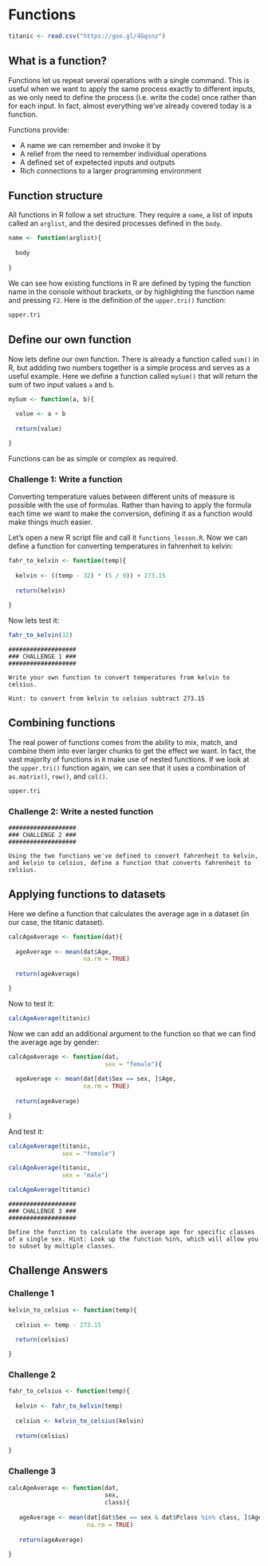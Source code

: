 # Functions

```r
titanic <- read.csv("https://goo.gl/4Gqsnz")
```

## What is a function?

Functions let us repeat several operations with a single command. This is useful when we want to apply the same process exactly to different inputs, as we only need to define the process (i.e. write the code) once rather than for each input. In fact, almost everything we've already covered today is a function.

Functions provide:

*  A name we can remember and invoke it by
*  A relief from the need to remember individual operations
*  A defined set of expetected inputs and outputs
*  Rich connections to a larger programming environment

## Function structure

All functions in R follow a set structure. They require a `name`, a list of inputs called an `arglist`, and the desired processes defined in the `body`.

```r
name <- function(arglist){
  
  body
  
}
```

We can see how existing functions in R are defined by typing the function name in the console without brackets, or by highlighting the function name and pressing `F2`. Here is the definition of the `upper.tri()` function:

```r
upper.tri
```

## Define our own function

Now lets define our own function. There is already a function called `sum()` in R, but addding two numbers together is a simple process and serves as a useful example. Here we define a function called `mySum()` that will return the sum of two input values `a` and `b`.

```r
mySum <- function(a, b){
  
  value <- a + b
  
  return(value)

}
```

Functions can be as simple or complex as required.

### Challenge 1: Write a function

Converting temperature values between different units of measure is possible with the use of formulas. Rather than having to apply the formula each time we want to make the conversion, defining it as a function would make things much easier.

Let's open a new R script file and call it `functions_lesson.R`. Now we can define a function for converting temperatures in fahrenheit to kelvin:

```r
fahr_to_kelvin <- function(temp){
  
  kelvin <- ((temp - 32) * (5 / 9)) + 273.15
  
  return(kelvin)
  
}
```

Now lets test it:

```r
fahr_to_kelvin(32)
```

```{}
###################
### CHALLENGE 1 ###
###################

Write your own function to convert temperatures from kelvin to celsius.

Hint: to convert from kelvin to celsius subtract 273.15
```

## Combining functions

The real power of functions comes from the ability to mix, match, and combine them into ever larger chunks to get the effect we want. In fact, the vast majority of functions in `R` make use of nested functions. If we look at the `upper.tri()` function again, we can see that it uses a combination of `as.matrix()`, `row()`, and `col()`.

```r
upper.tri
```

### Challenge 2: Write a nested function

```{}
###################
### CHALLENGE 2 ###
###################

Using the two functions we've defined to convert fahrenheit to kelvin, and kelvin to celsius, define a function that converts fahrenheit to celsius.
```

## Applying functions to datasets

Here we define a function that calculates the average age in a dataset (in our case, the titanic dataset).

```r
calcAgeAverage <- function(dat){
  
  ageAverage <- mean(dat$Age, 
                     na.rm = TRUE)
  
  return(ageAverage)

}
```

Now to test it:

```r
calcAgeAverage(titanic)
```

Now we can add an additional argument to the function so that we can find the average age by gender:

```r
calcAgeAverage <- function(dat, 
                           sex = "female"){
  
  ageAverage <- mean(dat[dat$Sex == sex, ]$Age, 
                     na.rm = TRUE)
  
  return(ageAverage)
  
}
```

And test it:

```r
calcAgeAverage(titanic, 
               sex = "female")

calcAgeAverage(titanic, 
               sex = "male")

calcAgeAverage(titanic)
```

```{}
###################
### CHALLENGE 3 ###
###################

Define the function to calculate the average age for specific classes of a single sex. Hint: Look up the function %in%, which will allow you to subset by multiple classes.

```

## Challenge Answers

### Challenge 1

```r
kelvin_to_celsius <- function(temp){
  
  celsius <- temp - 273.15
  
  return(celsius)

}
```

### Challenge 2

```r
fahr_to_celsius <- function(temp){
  
  kelvin <- fahr_to_kelvin(temp)
  
  celsius <- kelvin_to_celsius(kelvin)
  
  return(celsius)
  
}
```

### Challenge 3

```r
calcAgeAverage <- function(dat, 
                           sex, 
                           class){
  
   ageAverage <- mean(dat[dat$Sex == sex & dat$Pclass %in% class, ]$Age, 
                      na.rm = TRUE)
   
   return(ageAverage)
   
}
```
